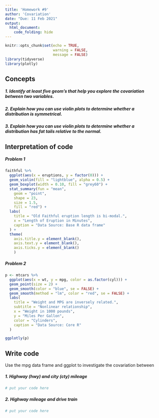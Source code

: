 ```yaml
---
title: 'Homework #9'
author: 'Covariation'
date: "Due: 11 Feb 2021"
output:
  html_document:
    code_folding: hide
---
```


```r
knitr::opts_chunk$set(echo = TRUE,
                      warning = FALSE,
                      message = FALSE)
library(tidyverse)
library(plotly)
```

## Concepts

##### 1. Identify at least five geom's that help you explore the covariation between two variables.

##### 2. Explain how you can use violin plots to determine whether a distribution is symmetrical.

##### 3. Explain how you can use violin plots to determine whether a distribution has fat tails relative to the normal.

## Interpretation of code

##### Problem 1

```r
faithful %>%
  ggplot(aes(x = eruptions, y = factor(0))) +
  geom_violin(fill = "lightblue", alpha = 0.5) +
  geom_boxplot(width = 0.10, fill = "grey60") +
  stat_summary(fun = "mean",
    geom = "point",
    shape = 23,
    size = 1.5,
    fill = "red") +
  labs(
    title = "Old Faithful eruption length is bi-modal.",
    x = "Length of Eruption in Minutes",
    caption = "Data Source: Base R data frame"
  ) +
  theme(
    axis.title.y = element_blank(),
    axis.text.y = element_blank(),
    axis.ticks.y = element_blank()
    )
```

##### Problem 2

```r
p <- mtcars %>%
  ggplot(aes(x = wt, y = mpg, color = as.factor(cyl))) +
  geom_point(size = 2) +
  geom_smooth(color = "blue", se = FALSE) +
  geom_smooth(method = "lm", color = "red", se = FALSE) +
  labs(
    title = "Weight and MPG are inversely related.",
    subtitle = "Nonlinear relationship",
    x = "Weight in 1000 pounds",
    y = "Miles Per Gallon",
    color = "Cylinders",
    caption = "Data Source: Core R"
  )

ggplotly(p)
```

## Write code

Use the mpg data frame and ggplot to investigate the covariation between

##### 1. Highway (hwy) and city (cty) mileage

```r
# put your code here
```

##### 2. Highway mileage and drive train

```r
# put your code here
```

